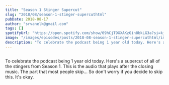 ```yaml
---
title: "Season 1 Stinger Supercut"
slug: "2018/08/season-1-stinger-supercuthtml"
pubDate: 2018-08-17
author: "srvanelk@gmail.com"
tags: []
spotifyUrl: "https://open.spotify.com/show/09hCjT9XXAKzGin8bkLG3a?si=kjRZvQ1JTb6Ov3HVzSSlWA"
image: "/images/episodes/posts/2018-08-season-1-stinger-supercuthtml/image-asset.webp"
description: "To celebrate the podcast being 1 year old today. Here's a supercut of all of the stingers from Season 1. This is the audio that plays after the closing music. The part that most people skip... So don't worry if you decide to skip this. It's okay."
---
```


<figure>
  <img src="/images/episodes/posts/2018-08-season-1-stinger-supercuthtml/image-asset.webp" alt="" />
</figure>

To celebrate the podcast being 1 year old today. Here's a supercut of all of the stingers from Season 1. This is the audio that plays after the closing music. The part that most people skip... So don't worry if you decide to skip this. It's okay.
